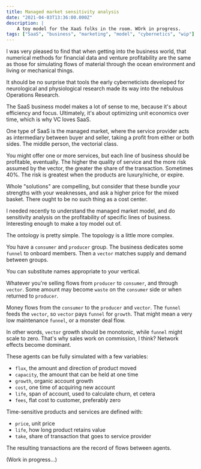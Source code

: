 ```yaml
---
title: Managed market sensitivity analysis
date: "2021-04-03T13:36:00.000Z"
description: |
    A toy model for the XaaS folks in the room. WOrk in progress.
tags: ["SaaS", "business", "marketing", "model", "cybernetics", "wip"]
---
```


I was very pleased to find that when getting into the business world, that numerical methods for financial data and venture profitability are the same as those for simulating flows of material through the ocean environment and living or mechanical things.

It should be no surprise that tools the early cyberneticists developed for neurological and physiological research made its way into the nebulous Operations Research.

The SaaS business model makes a lot of sense to me, because it's about efficiency and focus. Ultimately, it's about optimizing unit economics over time, which is why VC loves SaaS.

One type of SaaS is the managed market, where the service provider acts as intermediary between buyer and seller, taking a profit from either or both sides. The middle person, the vectorial class.

You might offer one or more services, but each line of business should be profitable, eventually. The higher the quality of service and the more risk assumed by the vector, the greater the share of the transaction. Sometimes 40%. The risk is greatest when the products are luxury/niche, or expire. 

Whole "solutions" are compelling, but consider that these bundle your strengths with your weaknesses, and ask a higher price for the mixed basket. There ought to be no such thing as a cost center.

I needed recently to understand the managed market model, and do sensitivity analysis on the profitability of specific lines of business. Interesting enough to make a toy model out of. 

The ontology is pretty simple. The topology is a little more complex. 

You have a `consumer` and `producer` group. The business dedicates some `funnel` to onboard members. Then a `vector` matches supply and demand between groups. 

You can substitute names appropriate to your vertical. 

Whatever you're selling flows from `producer` to `consumer`, and through `vector`. Some amount may become `waste` on the `consumer` side or when returned to `producer`. 

Money flows from the `consumer` to the `producer` and `vector`. The `funnel` feeds the `vector`, so `vector` pays `funnel` for `growth`. That might mean a very low maintenance `funnel`, or a monster deal flow. 

In other words, `vector` growth should be monotonic, while `funnel` might scale to zero. That's why sales work on commission, I think? Network effects become dominant.

These agents can be fully simulated with a few variables:
* `flux`, the amount and direction of product moved
* `capacity`, the amount that can be held at one time
* `growth`, organic account growth
* `cost`, one time of acquiring new account
* `life`, span of account, used to calculate churn, et cetera
* `fees`, flat cost to customer, preferably zero
  
Time-sensitive products and services are defined with:
* `price`, unit price
* `life`, how long product retains value
* `take`, share of transaction that goes to service provider

The resulting transactions are the record of flows between agents. 

(Work in progress...)

<ServiceLine/>
